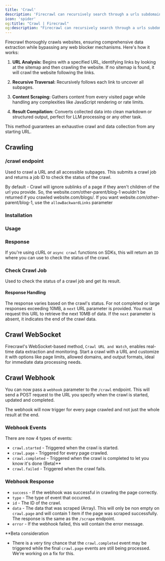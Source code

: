 ```yaml
---
title: 'Crawl'
description: 'Firecrawl can recursively search through a urls subdomains, and gather the content'
icon: 'spider'
og:title: "Crawl | Firecrawl"
og:description: "Firecrawl can recursively search through a urls subdomains, and gather the content"
---
```



Firecrawl thoroughly crawls websites, ensuring comprehensive data extraction while bypassing any web blocker mechanisms. Here's how it works:

1. **URL Analysis:**
   Begins with a specified URL, identifying links by looking at the sitemap and then crawling the website. If no sitemap is found, it will crawl the website following the links.

2. **Recursive Traversal:**
   Recursively follows each link to uncover all subpages.

3. **Content Scraping:**
   Gathers content from every visited page while handling any complexities like JavaScript rendering or rate limits.

4. **Result Compilation:**
   Converts collected data into clean markdown or structured output, perfect for LLM processing or any other task.

This method guarantees an exhaustive crawl and data collection from any starting URL.


## Crawling


### /crawl endpoint

Used to crawl a URL and all accessible subpages. This submits a crawl job and returns a job ID to check the status of the crawl.


<Warning>By default - Crawl will ignore sublinks of a page if they aren't children of the url you provide. So, the website.com/other-parent/blog-1 wouldn't be returned if you crawled website.com/blogs/. If you want website.com/other-parent/blog-1, use the `allowBackwardLinks` parameter</Warning>


### Installation 

<CodeGroup>

<InstallationPython />
<InstallationNode />
<InstallationGo />
<InstallationRust />

</CodeGroup>

### Usage

<CodeGroup>

<CrawlPython />
<CrawlNode />
<CrawlGo />
<CrawlRust />
<CrawlCURL />

</CodeGroup>

### Response

If you're using cURL or `async crawl` functions on SDKs, this will return an `ID` where you can use to check the status of the crawl.

<AsyncCrawlOutput />

### Check Crawl Job

Used to check the status of a crawl job and get its result.
<CodeGroup>

<CheckCrawlJobPython />
<CheckCrawlJobNode />
<CheckCrawlJobGo />
<CheckCrawlJobRust />
<CheckCrawlJobCURL />

</CodeGroup>

#### Response Handling

The response varies based on the crawl's status. For not completed or large responses exceeding 10MB, a `next` URL parameter is provided. You must request this URL to retrieve the next 10MB of data. If the `next` parameter is absent, it indicates the end of the crawl data.

<CodeGroup>
  <CheckCrawlJobOutputScraping />
  <CheckCrawlJobOutputCompleted />
</CodeGroup>

## Crawl WebSocket

Firecrawl's WebSocket-based method, `Crawl URL and Watch`, enables real-time data extraction and monitoring. Start a crawl with a URL and customize it with options like page limits, allowed domains, and output formats, ideal for immediate data processing needs.

<CodeGroup>
  <CrawlWebSocketPython />
  <CrawlWebSocketNode />
</CodeGroup>

## Crawl Webhook

You can now pass a `webhook` parameter to the `/crawl` endpoint. This will send a POST request to the URL you specify when the crawl is started, updated and completed.

The webhook will now trigger for every page crawled and not just the whole result at the end.

<CrawlWebhookCURL />

### Webhook Events

There are now 4 types of events:

- `crawl.started` - Triggered when the crawl is started.
- `crawl.page` - Triggered for every page crawled.
- `crawl.completed` - Triggered when the crawl is completed to let you know it's done (Beta)**
- `crawl.failed` - Triggered when the crawl fails.

### Webhook Response

- `success` - If the webhook was successful in crawling the page correctly.
- `type` - The type of event that occurred.
- `id` - The ID of the crawl.
- `data` - The data that was scraped (Array). This will only be non empty on `crawl.page` and will contain 1 item if the page was scraped successfully. The response is the same as the `/scrape` endpoint.
- `error` - If the webhook failed, this will contain the error message.

**Beta consideration

- There is a very tiny chance that the `crawl.completed` event may be triggered while the final `crawl.page` events are still being processed. We're working on a fix for this.

